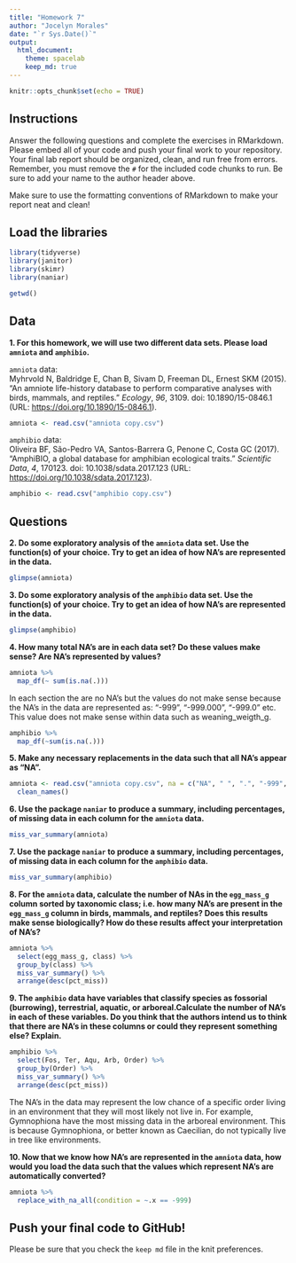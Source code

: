 ```yaml
---
title: "Homework 7"
author: "Jocelyn Morales"
date: "`r Sys.Date()`"
output:
  html_document: 
    theme: spacelab
    keep_md: true
---
```


```r
knitr::opts_chunk$set(echo = TRUE)
```

## Instructions

Answer the following questions and complete the exercises in RMarkdown. Please embed all of your code and push your final work to your repository. Your final lab report should be organized, clean, and run free from errors. Remember, you must remove the `#` for the included code chunks to run. Be sure to add your name to the author header above.

Make sure to use the formatting conventions of RMarkdown to make your report neat and clean!

## Load the libraries

```r
library(tidyverse)
library(janitor)
library(skimr)
library(naniar)
```

```r
getwd()
```

## Data

**1. For this homework, we will use two different data sets. Please load `amniota` and `amphibio`.**

`amniota` data:\
Myhrvold N, Baldridge E, Chan B, Sivam D, Freeman DL, Ernest SKM (2015). “An amniote life-history database to perform comparative analyses with birds, mammals, and reptiles.” *Ecology*, *96*, 3109. doi: 10.1890/15-0846.1 (URL: <https://doi.org/10.1890/15-0846.1>).

```r
amniota <- read.csv("amniota copy.csv")
```

`amphibio` data:\
Oliveira BF, São-Pedro VA, Santos-Barrera G, Penone C, Costa GC (2017). “AmphiBIO, a global database for amphibian ecological traits.” *Scientific Data*, *4*, 170123. doi: 10.1038/sdata.2017.123 (URL: <https://doi.org/10.1038/sdata.2017.123>).

```r
amphibio <- read.csv("amphibio copy.csv")
```

## Questions

**2. Do some exploratory analysis of the `amniota` data set. Use the function(s) of your choice. Try to get an idea of how NA's are represented in the data.**

```r
glimpse(amniota)
```


**3. Do some exploratory analysis of the `amphibio` data set. Use the function(s) of your choice. Try to get an idea of how NA's are represented in the data.**

```r
glimpse(amphibio)
```

**4. How many total NA's are in each data set? Do these values make sense? Are NA's represented by values?**

```r
amniota %>% 
  map_df(~ sum(is.na(.)))
```
In each section the are no NA's but the values do not make sense because the NA's in the data are represented as: "-999", "-999.000", "-999.0" etc. This value does not make sense within data such as weaning_weigth_g. 

```r
amphibio %>% 
  map_df(~sum(is.na(.)))
```

**5. Make any necessary replacements in the data such that all NA's appear as "NA".**

```r
amniota <- read.csv("amniota copy.csv", na = c("NA", " ", ".", "-999", "-999.000", "-999.0", "-999.00000", "-999.00","-999.000000")) %>% 
  clean_names()
```

**6. Use the package `naniar` to produce a summary, including percentages, of missing data in each column for the `amniota` data.**

```r
miss_var_summary(amniota)
```

**7. Use the package `naniar` to produce a summary, including percentages, of missing data in each column for the `amphibio` data.**

```r
miss_var_summary(amphibio)
```

**8. For the `amniota` data, calculate the number of NAs in the `egg_mass_g` column sorted by taxonomic class; i.e. how many NA's are present in the `egg_mass_g` column in birds, mammals, and reptiles? Does this results make sense biologically? How do these results affect your interpretation of NA's?**

```r
amniota %>% 
  select(egg_mass_g, class) %>% 
  group_by(class) %>% 
  miss_var_summary() %>% 
  arrange(desc(pct_miss))
```

**9. The `amphibio` data have variables that classify species as fossorial (burrowing), terrestrial, aquatic, or arboreal.Calculate the number of NA's in each of these variables. Do you think that the authors intend us to think that there are NA's in these columns or could they represent something else? Explain.**

```r
amphibio %>% 
  select(Fos, Ter, Aqu, Arb, Order) %>% 
  group_by(Order) %>% 
  miss_var_summary() %>% 
  arrange(desc(pct_miss))
```
The NA's in the data may represent the low chance of a specific order living in an environment that they will most likely not live in. For example, Gymnophiona have the most missing data in the arboreal environment. This is because Gymnophiona, or better known as Caecilian, do not typically live in tree like environments.

**10. Now that we know how NA's are represented in the `amniota` data, how would you load the data such that the values which represent NA's are automatically converted?**

```r
amniota %>% 
  replace_with_na_all(condition = ~.x == -999)
```

## Push your final code to GitHub!

Please be sure that you check the `keep md` file in the knit preferences.
